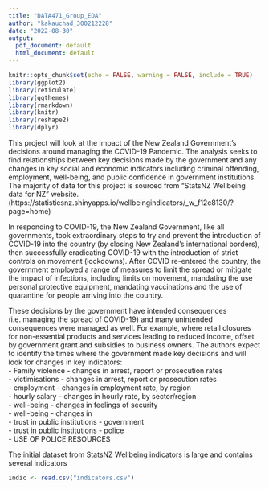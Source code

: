 ```yaml
---
title: "DATA471_Group_EDA"
author: "kakauchad_300212228"
date: "2022-08-30"
output:
  pdf_document: default
  html_document: default
---
```


\newpage

```r
knitr::opts_chunk$set(echo = FALSE, warning = FALSE, include = TRUE)
library(ggplot2)
library(reticulate)
library(ggthemes)
library(rmarkdown)
library(knitr)
library(reshape2)
library(dplyr)
```
\section{Introduction}
\label{intro}

This project will look at the impact of the New Zealand Government's decisions around managing the COVID-19 Pandemic.  The analysis seeks to find relationships between key decisions made by the government and any changes in key social and economic indicators including criminal offending, employment, well-being, and public confidence in government institutions.  The majority of data for this project is sourced from "StatsNZ Wellbeing data for NZ" website. (https://statisticsnz.shinyapps.io/wellbeingindicators/_w_f12c8130/?page=home)

In responding to COVID-19, the New Zealand Government, like all governments, took extraordinary steps to try and prevent the introduction of COVID-19 into the country (by closing New Zealand's international borders), then successfully eradicating COVID-19 with the introduction of strict controls on movement (lockdowns).  After COVID re-entered the country, the government employed a range of measures to limit the spread or mitigate the impact of infections, including limits on movement, mandating the use personal protective equipment, mandating vaccinations and the use of quarantine for people arriving into the country.  

These decisions by the government have intended consequences (i.e. managing the spread of COVID-19) and many unintended consequences were managed as well.  For example, where retail closures for non-essential products and services leading to reduced income, offset by government grant and subsidies to business owners.  The authors expect to identify the times where the government made key decisions and will look for changes in key indicators:  
- Family violence - changes in arrest, report or prosecution rates  
- victimisations - changes in arrest, report or prosecution rates  
- employment - changes in employment rate, by region  
- hourly salary - changes in hourly rate, by sector/region  
- well-being - changes in feelings of security  
- well-being - changes in  
- trust in public institutions - government  
- trust in public institutions - police  
- USE OF POLICE RESOURCES  

\section{Data characteristics}
The initial dataset from StatsNZ Wellbeing indicators is large and contains several indicators

```r
indic <- read.csv("indicators.csv")

```

